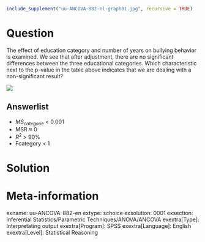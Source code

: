 ```r
include_supplement("uu-ANCOVA-882-nl-graph01.jpg", recursive = TRUE)
```
Question
========
The effect of education category and number of years on bullying behavior is examined. We see that after adjustment, there are no significant differences between the three educational categories. Which characteristic next to the p-value in the table above indicates that we are dealing with a non-significant result?

![](uu-ANCOVA-882-nl-graph01.jpg)

Answerlist
----------
* $MS_{categorie}$ < 0.001
* MSR ≈ 0
* $R^2$ > 90%
* Fcategory < 1


Solution
========

Meta-information
================
exname: uu-ANCOVA-882-en
extype: schoice
exsolution: 0001
exsection: Inferential Statistics/Parametric Techniques/ANOVA/ANCOVA
exextra[Type]: Interpretating output
exextra[Program]: SPSS
exextra[Language]: English
exextra[Level]: Statistical Reasoning